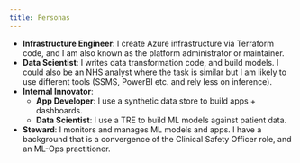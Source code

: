 ```yaml
---
title: Personas
---
```


 - **Infrastructure Engineer**: I create Azure infrastructure via Terraform code, and I am also known as the platform administrator or maintainer.
 - **Data Scientist**: I writes data transformation code, and build models. I could also be an NHS analyst where the task is similar but I am likely to use different tools (SSMS, PowerBI etc. and rely less on inference).
 - **Internal Innovator**:
     - **App Developer**: I use a synthetic data store to build apps + dashboards.
     - **Data Scientist**: I use a TRE to build ML models against patient data.
- **Steward**: I monitors and manages ML models and apps. I have a background that is a convergence of the Clinical Safety Officer role, and an ML-Ops practitioner.